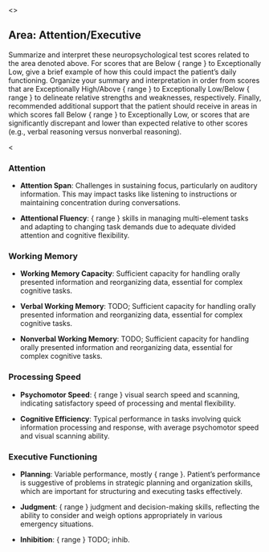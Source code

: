 <<PROMPT>>

## Area: Attention/Executive

Summarize and interpret these neuropsychological test scores related to the area denoted above. For scores that are Below { range } to Exceptionally Low, give a brief example of how this could impact the patient's daily functioning. Organize your summary and interpretation in order from scores that are Exceptionally High/Above { range } to Exceptionally Low/Below { range } to delineate relative strengths and weaknesses, respectively. Finally, recommended additional support that the patient should receive in areas in which scores fall Below { range } to Exceptionally Low, or scores that are significantly discrepant and lower than expected relative to other scores (e.g., verbal reasoning versus nonverbal reasoning).

<<EXAMPLE>>

### Attention

- **Attention Span**: Challenges in sustaining focus, particularly on auditory information. This may impact tasks like listening to instructions or maintaining concentration during conversations.

- **Attentional Fluency**: { range } skills in managing multi-element tasks and adapting to changing task demands due to adequate divided attention and cognitive flexibility.

### Working Memory

- **Working Memory Capacity**: Sufficient capacity for handling orally presented information and reorganizing data, essential for complex cognitive tasks.

- **Verbal Working Memory**: TODO; Sufficient capacity for handling orally presented information and reorganizing data, essential for complex cognitive tasks.

- **Nonverbal Working Memory**: TODO; Sufficient capacity for handling orally presented information and reorganizing data, essential for complex cognitive tasks.

### Processing Speed

- **Psychomotor Speed**: { range } visual search speed and scanning, indicating satisfactory speed of processing and mental flexibility.

- **Cognitive Efficiency**: Typical performance in tasks involving quick information processing and response, with average psychomotor speed and visual scanning ability.

### Executive Functioning

- **Planning**: Variable performance, mostly { range }. Patient's performance is suggestive of problems in strategic planning and organization skills, which are important for structuring and executing tasks effectively.

- **Judgment**: { range } judgment and decision-making skills, reflecting the ability to consider and weigh options appropriately in various emergency situations.

- **Inhibition**: { range } TODO; inhib.

